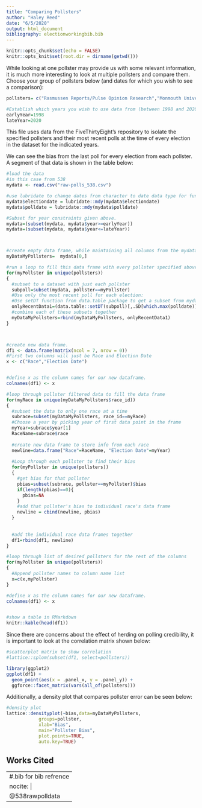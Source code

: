 ```yaml
---
title: "Comparing Pollsters"
author: "Haley Reed"
date: "6/5/2020"
output: html_document
bibliography: electionworkingbib.bib
---
```



```r
knitr::opts_chunk$set(echo = FALSE)
knitr::opts_knit$set(root.dir = dirname(getwd()))
```



While looking at one pollster may provide us with some relevant information, it is much more interesting to look at multiple pollsters and compare them. Choose your group of pollsters below (and dates for which you wish to see a comparison):

```r
pollsters= c("Rasmussen Reports/Pulse Opinion Research","Monmouth University", "Marist College", "ABC News/The Washington Post","SurveyUSA","Quinnipiac University")

#Establish which years you wish to use data from (between 1998 and 2020):
earlyYear=1998
lateYear=2020
```

This file uses data from the FiveThirtyEight's repository to isolate the specified pollsters and their most recent polls at the time of every election in the dataset for the indicated years.

We can see the bias from the last poll for every election from each pollster. A segment of that data is shown in the table below:
```r

#load the data
#in this case from 538
mydata <- read.csv("raw-polls_538.csv")
```
  
```r



#use lubridate to change dates from character to date data type for functionality. 
mydata$electiondate = lubridate::mdy(mydata$electiondate)
mydata$polldate = lubridate::mdy(mydata$polldate)

#Subset for year constraints given above.
mydata=(subset(mydata, mydata$year>=earlyYear))
mydata=(subset(mydata, mydata$year<=lateYear))



#create empty data frame, while maintaining all columns from the mydata structure
myDataMyPollsters=  mydata[0,]

#run a loop to fill this data frame with every pollster specified above
for(myPollster in unique(pollsters))
{
  #subset to a dataset with just each pollster
  subpoll=subset(mydata, pollster==myPollster)
  #Use only the most recent poll for each election:
  #Use setDT function from data.table package to get a subset from mydata with just the max. value of the date element for each race (grouped with the keyby function). Call this new subset of data onlyRecentData.
  onlyRecentData1=(data.table::setDT(subpoll)[,.SD[which.max(polldate)],keyby=race_id])
  #combine each of these subsets together
  myDataMyPollsters=rbind(myDataMyPollsters, onlyRecentData1)
}



#create new data frame.
df1 <- data.frame(matrix(ncol = 7, nrow = 0))
#First two columns will just be Race and Election Date
x <- c("Race","Election Date")


#define x as the column names for our new dataframe.
colnames(df1) <- x

#loop through pollster filtered data to fill the data frame
for(myRace in unique(myDataMyPollsters$race_id))
{
  #subset the data to only one race at a time
  subrace=subset(myDataMyPollsters, race_id==myRace)
  #Choose a year by picking year of first data point in the frame
  myYear=subrace$year[1]
  RaceName=subrace$race
  
  #create new data frame to store info from each race
  newline=data.frame("Race"=RaceName, "Election Date"=myYear)
  
  #Loop through each pollster to find their bias
  for(myPollster in unique(pollsters))
  {
    #get bias for that pollster
    pbias=subset(subrace, pollster==myPollster)$bias
    if(length(pbias)==0){
      pbias=NA
    }
    #add that pollster's bias to individual race's data frame
    newline = cbind(newline, pbias)
  }
  
  
  #add the individual race data frames together 
  df1=rbind(df1, newline)
}

#loop through list of desired pollsters for the rest of the columns
for(myPollster in unique(pollsters))
{
  #Append pollster names to column name list
  x=c(x,myPollster)
}

#define x as the column names for our new dataframe.
colnames(df1) <- x


#show a table in RMarkdown
knitr::kable(head(df1))
```

Since there are concerns about the effect of herding on polling credibility, it is important to look at the correlation matrix shown below:

```r
#scatterplot matrix to show correlation
#lattice::splom(subset(df1, select=pollsters))

library(ggplot2)
ggplot(df1) +
  geom_point(aes(x = .panel_x, y = .panel_y)) +
  ggforce::facet_matrix(vars(all_of(pollsters)))

```

Additionally, a density plot that compares pollster error can be seen below:

```r
#density plot 
lattice::densityplot(~bias,data=myDataMyPollsters,
            groups=pollster,
            xlab="Bias",
            main="Pollster Bias",
            plot.points=TRUE,
            auto.key=TRUE)
```

\newpage
## Works Cited

---
#.bib for bib refrence
nocite: |
  @538rawpolldata
---

